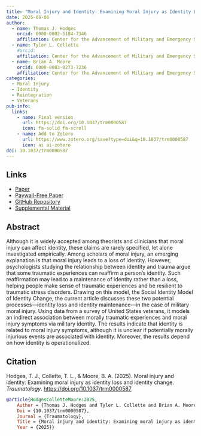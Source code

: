 ```yaml
---
title: "Moral Injury and Identity: Examining Moral Injury as Identity Loss and Identity Change"
date: 2025-06-06
author:
  - name: Thomas J. Hodges
    orcid: 0000-0002-5184-7346
    affiliation: Center for the Advancement of Military and Emergency Services (AMES) Research, Kennesaw State University
  - name: Tyler L. Collette
    #orcid:
    affiliation: Center for the Advancement of Military and Emergency Services (AMES) Research, Kennesaw State University
  - name: Brian A. Moore
    orcid: 0000-0003-0273-7236
    affiliation: Center for the Advancement of Military and Emergency Services (AMES) Research, Kennesaw State University
categories:
  - Moral Injury
  - Identity
  - Reintegration
  - Veterans
pub-info:
  links:
    - name: Final version
      url: https://doi.org/10.1037/trm0000587
      icon: fa-solid fa-scroll
    - name: Add to Zotero
      url: https://www.zotero.org/save?type=doi&q=10.1037/trm0000587
      icon: ai ai-zotero
doi: 10.1037/trm0000587
---
```


## Links

-   [Paper](https://doi.org/10.1037/trm0000587)
-   [Paywall-Free Paper](https://www.researchgate.net/publication/392357064_Moral_injury_and_identity_Examining_moral_injury_as_identity_loss_and_identity_change)
-   [GitHub Repository](https://github.com/TJH-RESEARCH/moral-injury-identity)
-   [Supplemental Material](https://osf.io/j37xp/)

## Abstract

Although it is widely accepted among theorists and clinicians that moral injury can affect identity, these claims are rarely specified, let alone investigated empirically. Among scholars of moral injury, an emerging explanation is that moral injury leads to a loss of identity. However, psychologists studying the relationship between identity and trauma argue that some traumatic experiences can reaffirm a person’s identity. Such reaffirmation may lead to a maintenance of identity rather than a loss, helping people make sense of traumatic experiences and be resilient to traumatic stress disorders. Drawing on this model, the Social Identity Model of Identity Change, the current article discusses these two potential processes—identity loss and identity maintenance—in the case of military moral injury. Using data from a survey of United States veterans, it models an indirect association between morally traumatic experiences and moral injury symptoms via military identity. The results indicate that identity is related to moral injury symptoms, although it is unclear if potentially morally injurious events are associated with identity. Moreover, the results depend on how identity is operationalized.

## Citation

Hodges, T. J., Collette, T. L., & Moore, B. A. (2025). Moral injury and identity: Examining moral injury as identity loss and identity change. *Traumatology*. <https://doi.org/10.1037/trm0000587>

``` bibtex
@article{HodgesColletteMoore:2025,
    Author = {Thomas J. Hodges and Tyler L. Collette and Brian A. Moore},
    Doi = {10.1037/trm0000587},
    Journal = {Traumatology},
    Title = {Moral injury and identity: Examining moral injury as identity loss and identity change},
    Year = {2025}}
```
